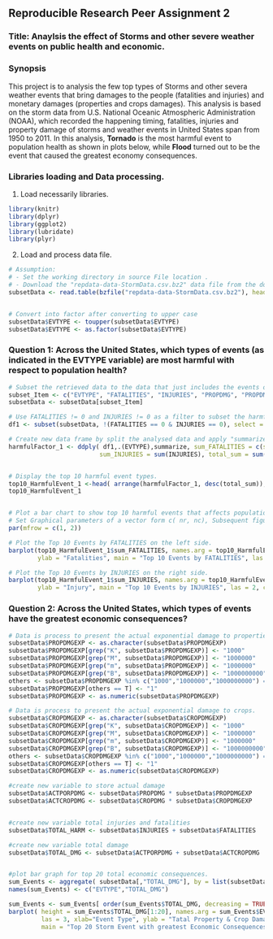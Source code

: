 ## Reproducible Research Peer Assignment 2
### Title: Anaylsis the effect of Storms and other severe weather events on public health and economic.


### Synopsis
This project is to analysis the few top types of Storms and other severa weather events that bring damages to the people (fatalities and injuries) and monetary damages (properties and crops damages).
This analysis is based on the storm data from U.S. National Oceanic Atmospheric Administration (NOAA), which recorded the happening timing, fatalities, injuries and property damage of storms and weather events in United States span from 1950 to 2011.
In this analysis, **Tornado** is the most harmful event to population health as shown in plots below, while **Flood** turned out to be the event that caused the greatest economy consequences.


### Libraries loading and Data processing.
1. Load necessarily libraries.
```r
library(knitr)
library(dplyr)
library(ggplot2)
library(lubridate)
library(plyr)
```

2. Load and process data file.
```r
# Assumption:
# - Set the working directory in source File location .
# - Download the "repdata-data-StormData.csv.bz2" data file from the download link indicated in Coursera and  locate it in working directory.
subsetData <- read.table(bzfile("repdata-data-StormData.csv.bz2"), header = TRUE, sep = ",")


# Convert into factor after converting to upper case
subsetData$EVTYPE <- toupper(subsetData$EVTYPE)
subsetData$EVTYPE <- as.factor(subsetData$EVTYPE)
```


### Question 1: Across the United States, which types of events (as indicated in the EVTYPE variable) are most harmful with respect to population health?
```r
# Subset the retrieved data to the data that just includes the events or damages and health.
subset_Item <- c("EVTYPE", "FATALITIES", "INJURIES", "PROPDMG", "PROPDMGEXP", "CROPDMG", "CROPDMGEXP")
subsetData <- subsetData[subset_Item]

# Use FATALITIES != 0 and INJURIES != 0 as a filter to subset the harmful factors to population.
df1 <- subset(subsetData, !(FATALITIES == 0 & INJURIES == 0), select = c(EVTYPE, FATALITIES, INJURIES))

# Create new data frame by split the analysed data and apply "summarize" and "sum" function on it.
harmfulFactor_1 <- ddply( df1,.(EVTYPE),summarize, sum_FATALITIES = c(sFATALITIES = sum(FATALITIES)), 
                         sum_INJURIES = sum(INJURIES), total_sum = sum(INJURIES) + sum(FATALITIES) )


# Display the top 10 harmful event types.
top10_HarmfulEvent_1 <-head( arrange(harmfulFactor_1, desc(total_sum)), n = 10)
top10_HarmfulEvent_1


# Plot a bar chart to show top 10 harmful events that affects population health.
# Set Graphical parameters of a vector form c( nr, nc), Subsequent figures will be drawn in an nr-by-nc array on the device by columns (mfcol), or rows (mfrow), respectively.
par(mfrow = c(1, 2)) 

# Plot the Top 10 Events by FATALITIES on the left side.
barplot(top10_HarmfulEvent_1$sum_FATALITIES, names.arg = top10_HarmfulEvent_1$EVTYPE, xlab = "", 
        ylab = "Fatalities", main = "Top 10 Events by FATALITIES", las = 2,cex.names = 0.7,cex.axis = 0.7)

# Plot the Top 10 Events by INJURIES on the right side.
barplot(top10_HarmfulEvent_1$sum_INJURIES, names.arg = top10_HarmfulEvent_1$EVTYPE, xlab = "", 
        ylab = "Injury", main = "Top 10 Events by INJURIES", las = 2, cex.names = 0.7, cex.axis = 0.7)
```


### Question 2: Across the United States, which types of events have the greatest economic consequences?
```r
# Data is process to present the actual exponential damage to properties.
subsetData$PROPDMGEXP <- as.character(subsetData$PROPDMGEXP)
subsetData$PROPDMGEXP[grep("K", subsetData$PROPDMGEXP)] <- "1000"
subsetData$PROPDMGEXP[grep("M", subsetData$PROPDMGEXP)] <- "1000000"
subsetData$PROPDMGEXP[grep("m", subsetData$PROPDMGEXP)] <- "1000000"
subsetData$PROPDMGEXP[grep("B", subsetData$PROPDMGEXP)] <- "1000000000"
others <- subsetData$PROPDMGEXP %in% c("1000","1000000","1000000000") == F
subsetData$PROPDMGEXP[others == T] <- "1"
subsetData$PROPDMGEXP <- as.numeric(subsetData$PROPDMGEXP)

# Data is process to present the actual exponential damage to crops.
subsetData$CROPDMGEXP <- as.character(subsetData$CROPDMGEXP)
subsetData$CROPDMGEXP[grep("K", subsetData$CROPDMGEXP)] <- "1000"
subsetData$CROPDMGEXP[grep("M", subsetData$CROPDMGEXP)] <- "1000000"
subsetData$CROPDMGEXP[grep("m", subsetData$CROPDMGEXP)] <- "1000000"
subsetData$CROPDMGEXP[grep("B", subsetData$CROPDMGEXP)] <- "1000000000"
others <- subsetData$CROPDMGEXP %in% c("1000","1000000","1000000000") == F
subsetData$CROPDMGEXP[others == T] <- "1"
subsetData$CROPDMGEXP <- as.numeric(subsetData$CROPDMGEXP)

#create new variable to store actual damage
subsetData$ACTPORPDMG <- subsetData$PROPDMG * subsetData$PROPDMGEXP
subsetData$ACTCROPDMG <- subsetData$CROPDMG * subsetData$CROPDMGEXP


#create new variable total injuries and fatalities
subsetData$TOTAL_HARM <- subsetData$INJURIES + subsetData$FATALITIES

#create new variable total damage
subsetData$TOTAL_DMG <- subsetData$ACTPORPDMG + subsetData$ACTCROPDMG


#plot bar graph for top 20 total economic consequences.
sum_Events <- aggregate( subsetData[,"TOTAL_DMG"], by = list(subsetData$EVTYPE), FUN = sum, na.rm = TRUE)
names(sum_Events) <- c("EVTYPE","TOTAL_DMG")

sum_Events <- sum_Events[ order(sum_Events$TOTAL_DMG, decreasing = TRUE), ]
barplot( height = sum_Events$TOTAL_DMG[1:20], names.arg = sum_Events$EVTYPE[1:20], 
         las = 3, xlab="Event Type", ylab = "Tatal Property & Crop Damage", 
         main = "Top 20 Storm Event with greatest Economic Consequences", col = "blue")


```



